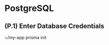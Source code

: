 
# PostgreSQL

## (P.1) Enter Database Credentials
<Terminal>
  ~/my-app prisma init
  <Spacer height={20} />
  <Title primary="Enter PostgreSQL credentials" />
  <Spacer height={4} />
  <span>Learn how to set up a PostgreSQL database: <u>prisma.io/docs</u></span>
  <Spacer height={16} />
  <Line />
  <Spacer height={16} />
  <Title primary="We found a local PostgreSQL database on port 5432. Do you want to use this database?" />
  <Spacer height={4} />
  <Button label="Yes, autofill credentials of mocal Postgres database" />
  <Spacer height={16} />
  <Line />
  <Spacer height={16} />
  <TextInput label="Host" placeholder="127.0.0.1" />
  <TextInput label="Port" placeholder="3306" />
  <TextInput label="User" value="admin" />
  <TextInput label="Password" value="super-secret-123" />
  <TextInput label="Database" isSelected />
  <TextInput label="Schema (optional)" />
  <Spacer height={16} />
  <Checkbox label="Use SSL"/>
  <Spacer height={16} />
  <Line />
  <Spacer height={16} />
  <TextInput label="Or URL" placeholder="postgresql://localhost:5432/admin" />
  <Spacer height={16} />
  <Line />
  <Spacer height={16} />
  <Button label="Connect" />
  <Button icon="back" label="Back" description="(Database selection)" />
</Terminal>

## (P.2) Choose Existing or New Schema
<Terminal>
  ~/my-app prisma init
  <Spacer height={20} />
  <Success message="Connected to PostgreSQL server as admin" />
  <Spacer height={20} />
  <Title primary="Schema options" />
  <Spacer height={4} />
  <span>Learn how to set up a PostgreSQL database: <u>prisma.io/docs</u></span>
  <Spacer height={16} />
  <Line />
  <Spacer height={16} />
  <Button label="Create new PostgreSQL schema" description="Beginner's choice" labelWidth={240}/>
  <Button label="Use existing PostgreSQL schema" description="Found 5 schemas" labelWidth={240} isSelected />
  <Spacer height={16} />
  <Line />
  <Spacer height={16} />
  <Button icon="back" label="Back" description="(Database credentials)" />
</Terminal>

## (P.2.1) Set Schema Name
<Terminal>
  ~/my-app prisma init
  <Spacer height={20} />
  <TextInput label="Enter schema name" placeholder="my-app" isSelected />
  <Spacer height={16} />
  <Line />
  <Spacer height={16} />
  <Button label="Create" />
  <Button icon="back" label="Back" description="(Schema options)" />
</Terminal>

## (P.3) Choose a Schema
<Terminal>
  ~/my-app prisma init
  <Spacer height={20} />
  <Success message="Connected to PostgreSQL server as admin" />
  <Spacer height={20} />
  <Title primary="Select a PostgreSQL schema" />
  <Spacer height={8} />
  <span>Select an empty schema to start a new project or introspect a non-empty one to generate your data model definition. </span>
  <Spacer height={16} />
  <Line />
  <Spacer height={16} />
  <Title primary="Empty schemas" secondary="(Start a new project)" />
  <Spacer height={8} />
  <Button label="public" description="Created a year ago" labelWidth={140}/>
  <Spacer height={16} />
  <Line />
  <Spacer height={16} />
  <Title primary="Non-empty schemas" secondary="(Introspect to generate initial data model)" />
  <Spacer height={8} />
  <Button label="management" description="2 tables, 1,113KB" labelWidth={140} isSelected />
  <Button label="default$default" description="5 tables, 3,424KB" labelWidth={140}/>
  <Button label="idkHowCommonThatIsButHeresABigassSchemaNameToTestTheLimits" description="5 tables, 3,424KB"/>
  <Spacer height={16} />
  <Line />
  <Spacer height={16} />
  <Button icon="back" label="Back" description="(Schema options)" />
</Terminal>

## (P.3.1) Introspection
<Terminal>
  ~/my-app prisma init
  <Spacer height={20} />
  <Introspection progress={26.5}>Introspecting <b>management</b> schema...</Introspection>
</Terminal>

## (P.3.2) Select Tools
## (P.4) Select Language
## (P.4.1) Select Language for Photon (Photon)
## (P.4.2) Select Language for Photon (Lift+Photon)
## (P.5) Select Boilerplate
## (P.6) Success (Boilerplate)
## (P.6.1) Success (Photon)
## (P.6.2) Success (Lift+Photon)
## (P.6.3) Success (Lift)